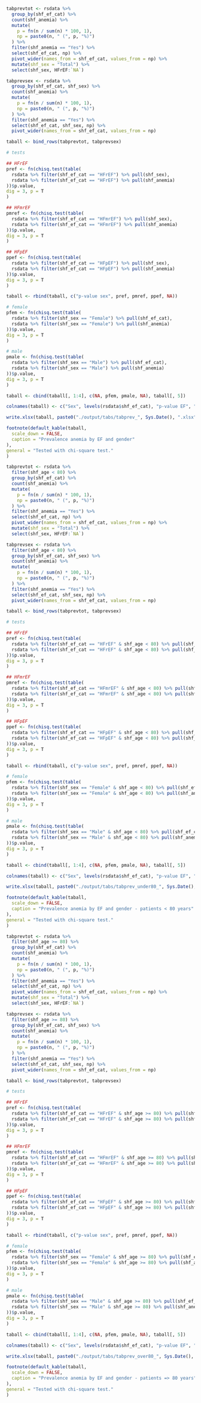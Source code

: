 ```r

tabprevtot <- rsdata %>%
  group_by(shf_ef_cat) %>%
  count(shf_anemia) %>%
  mutate(
    p = fn(n / sum(n) * 100, 1),
    np = paste0(n, " (", p, "%)")
  ) %>%
  filter(shf_anemia == "Yes") %>%
  select(shf_ef_cat, np) %>%
  pivot_wider(names_from = shf_ef_cat, values_from = np) %>%
  mutate(shf_sex = "Total") %>%
  select(shf_sex, HFrEF:`NA`)

tabprevsex <- rsdata %>%
  group_by(shf_ef_cat, shf_sex) %>%
  count(shf_anemia) %>%
  mutate(
    p = fn(n / sum(n) * 100, 1),
    np = paste0(n, " (", p, "%)")
  ) %>%
  filter(shf_anemia == "Yes") %>%
  select(shf_ef_cat, shf_sex, np) %>%
  pivot_wider(names_from = shf_ef_cat, values_from = np)

taball <- bind_rows(tabprevtot, tabprevsex)

# tests

## HFrEF
pref <- fn(chisq.test(table(
  rsdata %>% filter(shf_ef_cat == "HFrEF") %>% pull(shf_sex),
  rsdata %>% filter(shf_ef_cat == "HFrEF") %>% pull(shf_anemia)
))$p.value,
dig = 3, p = T
)

## HFmrEF
pmref <- fn(chisq.test(table(
  rsdata %>% filter(shf_ef_cat == "HFmrEF") %>% pull(shf_sex),
  rsdata %>% filter(shf_ef_cat == "HFmrEF") %>% pull(shf_anemia)
))$p.value,
dig = 3, p = T
)

## HFpEF
ppef <- fn(chisq.test(table(
  rsdata %>% filter(shf_ef_cat == "HFpEF") %>% pull(shf_sex),
  rsdata %>% filter(shf_ef_cat == "HFpEF") %>% pull(shf_anemia)
))$p.value,
dig = 3, p = T
)

taball <- rbind(taball, c("p-value sex", pref, pmref, ppef, NA))

# female
pfem <- fn(chisq.test(table(
  rsdata %>% filter(shf_sex == "Female") %>% pull(shf_ef_cat),
  rsdata %>% filter(shf_sex == "Female") %>% pull(shf_anemia)
))$p.value,
dig = 3, p = T
)

# male
pmale <- fn(chisq.test(table(
  rsdata %>% filter(shf_sex == "Male") %>% pull(shf_ef_cat),
  rsdata %>% filter(shf_sex == "Male") %>% pull(shf_anemia)
))$p.value,
dig = 3, p = T
)

taball <- cbind(taball[, 1:4], c(NA, pfem, pmale, NA), taball[, 5])

colnames(taball) <- c("Sex", levels(rsdata$shf_ef_cat), "p-value EF", "Missing EF")

write.xlsx(taball, paste0("./output/tabs/tabprev_", Sys.Date(), ".xlsx"), rowNames = FALSE)

footnote(default_kable(taball,
  scale_down = FALSE,
  caption = "Prevalence anemia by EF and gender"
),
general = "Tested with chi-square test."
)
```

```r

tabprevtot <- rsdata %>%
  filter(shf_age < 80) %>%
  group_by(shf_ef_cat) %>%
  count(shf_anemia) %>%
  mutate(
    p = fn(n / sum(n) * 100, 1),
    np = paste0(n, " (", p, "%)")
  ) %>%
  filter(shf_anemia == "Yes") %>%
  select(shf_ef_cat, np) %>%
  pivot_wider(names_from = shf_ef_cat, values_from = np) %>%
  mutate(shf_sex = "Total") %>%
  select(shf_sex, HFrEF:`NA`)

tabprevsex <- rsdata %>%
  filter(shf_age < 80) %>%
  group_by(shf_ef_cat, shf_sex) %>%
  count(shf_anemia) %>%
  mutate(
    p = fn(n / sum(n) * 100, 1),
    np = paste0(n, " (", p, "%)")
  ) %>%
  filter(shf_anemia == "Yes") %>%
  select(shf_ef_cat, shf_sex, np) %>%
  pivot_wider(names_from = shf_ef_cat, values_from = np)

taball <- bind_rows(tabprevtot, tabprevsex)

# tests

## HFrEF
pref <- fn(chisq.test(table(
  rsdata %>% filter(shf_ef_cat == "HFrEF" & shf_age < 80) %>% pull(shf_sex),
  rsdata %>% filter(shf_ef_cat == "HFrEF" & shf_age < 80) %>% pull(shf_anemia)
))$p.value,
dig = 3, p = T
)

## HFmrEF
pmref <- fn(chisq.test(table(
  rsdata %>% filter(shf_ef_cat == "HFmrEF" & shf_age < 80) %>% pull(shf_sex),
  rsdata %>% filter(shf_ef_cat == "HFmrEF" & shf_age < 80) %>% pull(shf_anemia)
))$p.value,
dig = 3, p = T
)

## HFpEF
ppef <- fn(chisq.test(table(
  rsdata %>% filter(shf_ef_cat == "HFpEF" & shf_age < 80) %>% pull(shf_sex),
  rsdata %>% filter(shf_ef_cat == "HFpEF" & shf_age < 80) %>% pull(shf_anemia)
))$p.value,
dig = 3, p = T
)

taball <- rbind(taball, c("p-value sex", pref, pmref, ppef, NA))

# female
pfem <- fn(chisq.test(table(
  rsdata %>% filter(shf_sex == "Female" & shf_age < 80) %>% pull(shf_ef_cat),
  rsdata %>% filter(shf_sex == "Female" & shf_age < 80) %>% pull(shf_anemia)
))$p.value,
dig = 3, p = T
)

# male
pmale <- fn(chisq.test(table(
  rsdata %>% filter(shf_sex == "Male" & shf_age < 80) %>% pull(shf_ef_cat),
  rsdata %>% filter(shf_sex == "Male" & shf_age < 80) %>% pull(shf_anemia)
))$p.value,
dig = 3, p = T
)

taball <- cbind(taball[, 1:4], c(NA, pfem, pmale, NA), taball[, 5])

colnames(taball) <- c("Sex", levels(rsdata$shf_ef_cat), "p-value EF", "Missing EF")

write.xlsx(taball, paste0("./output/tabs/tabprev_under80_", Sys.Date(), ".xlsx"), rowNames = FALSE)

footnote(default_kable(taball,
  scale_down = FALSE,
  caption = "Prevalence anemia by EF and gender - patients < 80 years"
),
general = "Tested with chi-square test."
)
```

```r

tabprevtot <- rsdata %>%
  filter(shf_age >= 80) %>%
  group_by(shf_ef_cat) %>%
  count(shf_anemia) %>%
  mutate(
    p = fn(n / sum(n) * 100, 1),
    np = paste0(n, " (", p, "%)")
  ) %>%
  filter(shf_anemia == "Yes") %>%
  select(shf_ef_cat, np) %>%
  pivot_wider(names_from = shf_ef_cat, values_from = np) %>%
  mutate(shf_sex = "Total") %>%
  select(shf_sex, HFrEF:`NA`)

tabprevsex <- rsdata %>%
  filter(shf_age >= 80) %>%
  group_by(shf_ef_cat, shf_sex) %>%
  count(shf_anemia) %>%
  mutate(
    p = fn(n / sum(n) * 100, 1),
    np = paste0(n, " (", p, "%)")
  ) %>%
  filter(shf_anemia == "Yes") %>%
  select(shf_ef_cat, shf_sex, np) %>%
  pivot_wider(names_from = shf_ef_cat, values_from = np)

taball <- bind_rows(tabprevtot, tabprevsex)

# tests

## HFrEF
pref <- fn(chisq.test(table(
  rsdata %>% filter(shf_ef_cat == "HFrEF" & shf_age >= 80) %>% pull(shf_sex),
  rsdata %>% filter(shf_ef_cat == "HFrEF" & shf_age >= 80) %>% pull(shf_anemia)
))$p.value,
dig = 3, p = T
)

## HFmrEF
pmref <- fn(chisq.test(table(
  rsdata %>% filter(shf_ef_cat == "HFmrEF" & shf_age >= 80) %>% pull(shf_sex),
  rsdata %>% filter(shf_ef_cat == "HFmrEF" & shf_age >= 80) %>% pull(shf_anemia)
))$p.value,
dig = 3, p = T
)

## HFpEF
ppef <- fn(chisq.test(table(
  rsdata %>% filter(shf_ef_cat == "HFpEF" & shf_age >= 80) %>% pull(shf_sex),
  rsdata %>% filter(shf_ef_cat == "HFpEF" & shf_age >= 80) %>% pull(shf_anemia)
))$p.value,
dig = 3, p = T
)

taball <- rbind(taball, c("p-value sex", pref, pmref, ppef, NA))

# female
pfem <- fn(chisq.test(table(
  rsdata %>% filter(shf_sex == "Female" & shf_age >= 80) %>% pull(shf_ef_cat),
  rsdata %>% filter(shf_sex == "Female" & shf_age >= 80) %>% pull(shf_anemia)
))$p.value,
dig = 3, p = T
)

# male
pmale <- fn(chisq.test(table(
  rsdata %>% filter(shf_sex == "Male" & shf_age >= 80) %>% pull(shf_ef_cat),
  rsdata %>% filter(shf_sex == "Male" & shf_age >= 80) %>% pull(shf_anemia)
))$p.value,
dig = 3, p = T
)

taball <- cbind(taball[, 1:4], c(NA, pfem, pmale, NA), taball[, 5])

colnames(taball) <- c("Sex", levels(rsdata$shf_ef_cat), "p-value EF", "Missing EF")

write.xlsx(taball, paste0("./output/tabs/tabprev_over80_", Sys.Date(), ".xlsx"), rowNames = FALSE)

footnote(default_kable(taball,
  scale_down = FALSE,
  caption = "Prevalence anemia by EF and gender - patients => 80 years"
),
general = "Tested with chi-square test."
)
```

